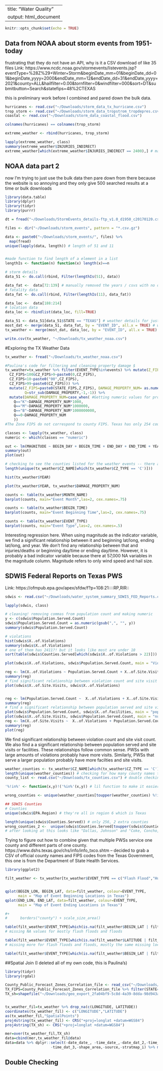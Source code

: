 
---
title: "Water Quality"
output: html_document
---

```r
knitr::opts_chunk$set(echo = TRUE)
```

## Data from NOAA about storm events from 1951-today 
frustrating that they do not have an API, why is it a CSV download of like 35 files 
Link: https://www.ncdc.noaa.gov/stormevents/listevents.jsp?eventType=%28Z%29+Winter+Storm&beginDate_mm=01&beginDate_dd=01&beginDate_yyyy=2000&endDate_mm=12&endDate_dd=31&endDate_yyyy=2021&county=ALL&hailfilter=0.00&tornfilter=0&windfilter=000&sort=DT&submitbutton=Search&statefips=48%2CTEXAS 

this is preliminary work before I combined and pared down the bulk data. 
```r
hurricanes <- read.csv("~/Downloads/storm_data_tx_hurricane.csv")
trop_storm <- read.csv("~/Downloads/storm_data_tropstrom_tropdepres.csv")
coastal <- read.csv("~/Downloads/storm_data_coastal_flood.csv")

colnames(hurricanes) == colnames(trop_storm)

extreme_weather <- rbind(hurricanes, trop_storm)

lapply(extreme_weather, class)
summary(extreme_weather$INJURIES_INDIRECT)
extreme_weather[which(extreme_weather$INJURIES_INDIRECT == 2400),] # max is hurricane Ike (which I was in Houston for)

```


## NOAA data part 2 
now I'm trying to just use the bulk data then pare down from there because the website is so annoying and they only give 500 searched results at a time or bulk downloads 
```r
library(data.table)
library(dplyr)
library(tidyr)
library(purrr)

dt = fread("~/Downloads/StormEvents_details-ftp_v1.0_d1950_c20170120.csv.gz")

files <- dir("~/Downloads/storm_events", pattern = "*.csv.gz")

data <- paste0("~/Downloads/storm_events/", files) %>%
  map(fread)
unique(lapply(data, length)) # length of 51 and 11 


#made function to find length of a element in a list
lengthIs <- function(n) function(x) length(x)==n

# storm details
data_51 <- do.call(rbind, Filter(lengthIs(51), data))

data_fat <-  data[72:139] # manually removed the years / csvs with no data 
# fatality data 
data_fat <- do.call(rbind, Filter(lengthIs(11), data_fat))

data_loc <-  data[188:214]                 
# location data 
data_loc <- rbindlist(data_loc, fill=TRUE)

data_51 <- data_51[data_51$STATE == "TEXAS"] # weather details for just texas 
most_dat <- merge(data_51, data_fat, by = "EVENT_ID", all.x = TRUE) # weather and fatalities for texas 
tx_weather <- merge(most_dat, data_loc, by = "EVENT_ID", all.x = TRUE) # final dataset

write.csv(tx_weather, "~/Downloads/tx_weather_noaa.csv")

```

#Exploring the TX Weather Data 

```r
tx_weather <- fread("~/Downloads/tx_weather_noaa.csv")

#Paulina's code for filtering and cleaning property damage $ 
tx_weather=tx_weather %>% filter(EVENT_TYPE%in%events) %>% mutate(Z_FIPS=case_when(
  CZ_FIPS<100&CZ_FIPS>9~paste0(0,CZ_FIPS),
  CZ_FIPS<10~paste0("00",CZ_FIPS),
  CZ_FIPS>99~paste0(CZ_FIPS))) %>% 
  mutate(Z_FIPS=paste0(STATE_FIPS,Z_FIPS), DAMAGE_PROPERTY_NUM= as.numeric(gsub("[a-zA-Z ]", "", DAMAGE_PROPERTY)),
         Q=str_sub(DAMAGE_PROPERTY,-1,-1)) %>% 
  mutate(DAMAGE_PROPERTY_NUM=case_when( #Getting numeric values for property damage
    Q=="K"~DAMAGE_PROPERTY_NUM*1000,
    Q=="M"~DAMAGE_PROPERTY_NUM*1000000,
    Q=="B"~DAMAGE_PROPERTY_NUM*1000000000,
    Q==0~DAMAGE_PROPERTY_NUM
    ))
#The Zone FIPS do not correspond to county FIPS. Texas has only 254 counties 

classes <- lapply(tx_weather, class)
numeric <- which(classes == "numeric")

out <- lm(MAGNITUDE ~ BEGIN_DAY + BEGIN_TIME + END_DAY + END_TIME + YEAR + BEGIN_LAT + BEGIN_LON + END_LAT + END_LON + INJURIES_DIRECT + DEATHS_DIRECT + DEATHS_INDIRECT + INJURIES_INDIRECT, data=tx_weather)
summary(out)
plot(out)

# checking to see the counties listed for the weather events -- there are 276 unique 
length(unique(tx_weather$CZ_NAME[which(tx_weather$CZ_TYPE == 'C')]))

hist(tx_weather$YEAR)

plot(tx_weather$YEAR, tx_weather$DAMAGE_PROPERTY_NUM)

counts <- table(tx_weather$MONTH_NAME)
barplot(counts, main="Event Month",las=2, cex.names=.75)

counts <- table(tx_weather$BEGIN_TIME)
barplot(counts, main="Event Beginning Time",las=2, cex.names=.75)

counts <- table(tx_weather$EVENT_TYPE)
barplot(counts, main="Event Type",las=2, cex.names=.5)

```
Interesting regression here. When using magnitude as the indicator variable, we find a significant relationship between it and beginning lat/long, ending lat/long, and year. We don't find any relationship between that and injuries/deaths or beginning day/time or ending day/time. However, it is probably a bad indicator variable because there at 57,000 NA variables in the magnitude column. Magnitude refers to only wind speed and hail size. 

## SDWIS Federal Reports on Texas PWS 
Link: https://ofmpub.epa.gov/apex/sfdw/f?p=108:21::::RP,RIR::

```r
sdwis <- read.csv("~/Downloads/water_system_summary_SDWIS_FED_Reports.csv")

lapply(sdwis, class)

# cleaning! removing commas from population count and making numeric
y <- c(sdwis$Population.Served.Count)
sdwis$Population.Served.Count = as.numeric(gsub(",", "", y))
summary(sdwis$Population.Served.Count)

# violations 
hist(sdwis$X..of.Violations)
summary(sdwis$X..of.Violations) 
# one of them has 2411?! but it looks like most are under 10 
sort(table(sdwis$Counties.Served[which(sdwis$X..of.Violations > 22)])) # seeing if the top quartile of violations are concentrated in certain counties -- it appears that Harris county (Houston), Brazoria, Montgomery, and Lubbock are the top offenders of counties with lots of water systems in the top quartile -- this should probably be indexed for amount of PWS in each county, but it is interesting that Harris county has such a larger amt than Dallas 

plot(sdwis$X..of.Violations, sdwis$Population.Served.Count, main = "Violations vs Population Served")


```


```r
reg <- lm(X..of.Violations ~ Population.Served.Count + X..of.Site.Visits + X..of.Facilities, data=sdwis)
summary(reg)
# find significant relationship between violation count and site visit count
plot(sdwis$X..of.Site.Visits, sdwis$X..of.Violations)


reg <- lm(Population.Served.Count ~  X..of.Violations + X..of.Site.Visits + X..of.Facilities, data=sdwis)
summary(reg)
# find a significant relationship between population served and site visits or facilities 
plot(sdwis$Population.Served.Count, sdwis$X..of.Facilities, main = "population served vs number of facilities")
plot(sdwis$X..of.Site.Visits, sdwis$Population.Served.Count, main = "number of site visits vs population served")
reg <- lm(X..of.Site.Visits ~  X..of.Violations + Population.Served.Count + X..of.Facilities, data=sdwis)
summary(reg)
plot(reg)
```
We find significant relationship between violation count and site visit count. We also find a a significant relationship between population served and site visits or facilities. These relationships follow common sense. PWSs with large amounts of violations probably have more visits. Similarly, PWSs that serve a larger population probably have more facilties and site visits. 

```r
weather_counties <- tx_weather$CZ_NAME[which(tx_weather$CZ_TYPE == 'C')] # names of counties in the tx_weather set
length(unique(weather_counties)) # checking for how many county names there are. there are 276 whcih is much above the amt of 254. since I need cleaning for both this dataset and the other one, I'm going to get a set of county names to double check. 
county_list <- read.csv("~/Downloads/tx_counties.csv") # double checking CSV

'%!in%' <- function(x,y)!('%in%'(x,y)) # lil function to make it easier

wrong_counties <- unique(weather_counties[toupper(weather_counties) %!in% toupper(county_list$County.Name)]) # list of counties that are not in the standard list, need cleaning

## SDWIS Counties 
# Counties
unique(sdwis$EPA.Region) # they're all in region 6 which is Texas 

length(unique(sdwis$Counties.Served)) # only 256, 2 extra counties 
wrong_counties_2 <-  unique(sdwis$Counties.Served[toupper(sdwis$Counties.Served) %!in% toupper(county_list$County.Name)])  # list of counties that are not in the standard list, need cleaning 
# after looking at this looks like "Dallas, Johnson" and "Coke, Concho, Ector, Howard, Martin, Scurry, Ward" are the extra counties 

```
Trying to figure out how to combine given that multiple PWSs service one county and different parts of one county. 
https://www.dshs.texas.gov/chs/info/info_txco.shtm -- decided to grab a CSV of official county names and FIPS codes from the Texas Government, this one is from the Department of State Health Services. 


```r
library(ggplot2)

filt_weather <- tx_weather[tx_weather$EVENT_TYPE == c("Flash Flood","Hurricane","Coastal Flood", "Flood", "Storm Surge/Tide", "Heavy Rain", "Hurricane (Typhoon)", "Tropical Storm", "Tropical Depression", "THUNDERSTORM WINDS/ FLOOD", "Drought")]


qplot(BEGIN_LON, BEGIN_LAT, data=filt_weather, colour=EVENT_TYPE, 
      main = "Map of Event Beginning Locations in Texas")
qplot(END_LON, END_LAT, data=filt_weather, colour=EVENT_TYPE, 
      main = "Map of Event Ending Locations in Texas")

#+ 
#      borders("county") + scale_size_area()

table(filt_weather$EVENT_TYPE[which(is.na(filt_weather$BEGIN_LAT | filt_weather$BEGIN_LON))])
# missing NA values for mostly flash floods and floods

table(filt_weather$EVENT_TYPE[which(is.na(filt_weather$LATITUDE | filt_weather$LONGITUDE))])
# missing more for flash floods and floods, mostly the same missing location data 

table(filt_weather$EVENT_TYPE[which(is.na(filt_weather$BEGIN_LAT | filt_weather$BEGIN_LON))])

```
##Spatial Join (I deleted all of my own code, this is Paulina's)

```r
library(tidyr)
library(rgdal)

County_Public_Forecast_Zones_Correlation_file <- read_csv("~/Downloads/County-Public Forecast Zones Correlation file.csv")
TX_FIPS=County_Public_Forecast_Zones_Correlation_file %>% filter(STATE=="TX")
TX_sh=shapefile("~/Downloads/geo_export_2fa04bf9-5c8d-4a39-8dda-98d943ae3202.shp")


tx_weather_fil=tx_weather %>% drop_na(c(LONGITUDE, LATITUDE))
coordinates(tx_weather_fil) <- c("LONGITUDE","LATITUDE")
as(tx_weather_fil,"SpatialPoints")
proj4string(tx_weather_fil) <- CRS("+proj=longlat +datum=WGS84")
proj4string(TX_sh) <- CRS("+proj=longlat +datum=WGS84")

mer=over(tx_weather_fil,TX_sh)
data=cbind(mer,tx_weather_fil@data)
data=data %>% dplyr::select(-date_date_, -time_date_,-date_dat_2,-time_dat_2,-date_dat_3,
                     -time_dat_3,-shape_area,-source,-stratmap_i) %>% mutate(FIPS=paste0(STATE_FIPS,fips_code))

```

## Double Checking 


